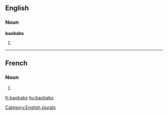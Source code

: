 ==English==

===Noun===
'''baobabs'''

# {{plural of|[[baobab]]}}

[[Category:English plurals]]

----

==French==

===Noun===
{{infl|fr|plural}} {{m|p}}

# {{plural of|baobab|lang=French}}

[[fr:baobabs]]
[[hu:baobabs]]